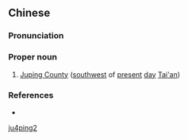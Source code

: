 ==Chinese==
{{zh-forms}}

===Pronunciation===
{{zh-pron
|m=Jùpíng
|cat=pn
}}

===Proper noun===
{{zh-proper noun}}

# {{lb|zh|archaic}} [[w:Tai'an|Juping County]] ([[southwest]] of [[present]] [[day]] [[w:Tai'an|Tai'an]])

===References===
* {{cite-book
|last=Luo
|first=Guanzhong
|authorlink=w:Luo Guanzhong
|coauthors=
|year=
|title=Annotated [[s:Romance of the Three Kingdoms/Chapter 10#15|Romance of the Three Kingdoms/Chapter 10]], page 127, note 19
|language=Mandarin
|publisher=
|location=
|isbn=957911305X
}}

[[Category:Mandarin archaic terms|ju4ping2]]